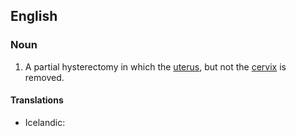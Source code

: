 ==English==

===Noun===
{{en-noun|sg=[[supracervical]] [[hysterectomy]]|supracervical hysterectomies}}

# A partial hysterectomy in which the [[uterus]], but not the [[cervix]] is removed.

====Translations====
{{trans-top|partial hysterectomy}}
* Icelandic: {{t|is|ofanhálslegnám|n}}
{{trans-mid}}
{{trans-bottom}}